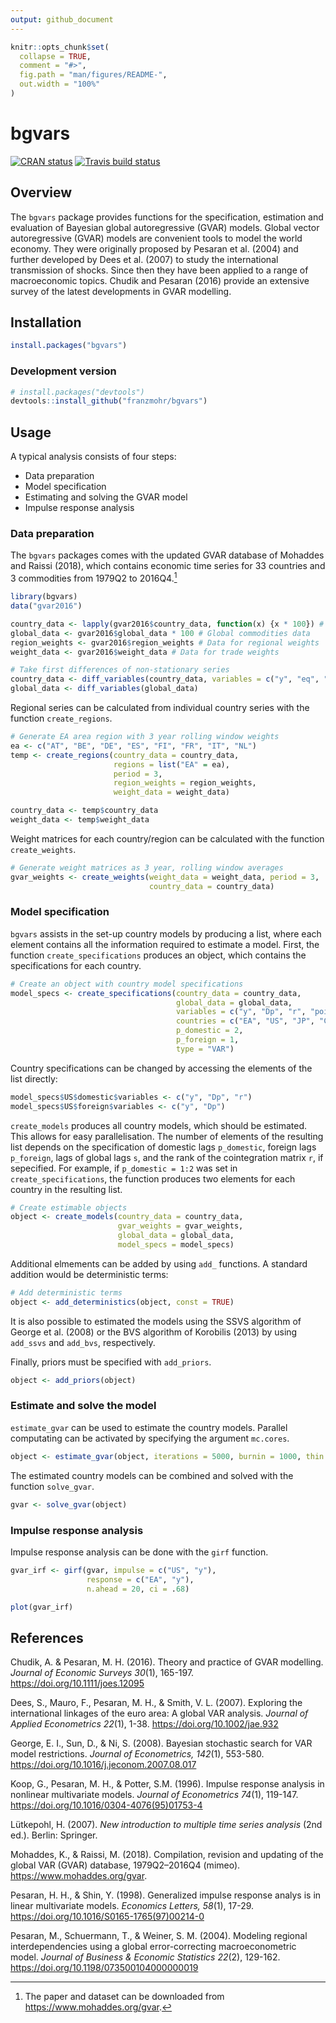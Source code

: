 ```yaml
---
output: github_document
---
```


<!-- README.md is generated from README.Rmd. Please edit that file -->

```r
knitr::opts_chunk$set(
  collapse = TRUE,
  comment = "#>",
  fig.path = "man/figures/README-",
  out.width = "100%"
)
```

# bgvars

[![CRAN status](https://www.r-pkg.org/badges/version/bgvars)](https://cran.r-project.org/package=bgvars)
[![Travis build status](https://travis-ci.org/franzmohr/bgvars.svg?branch=master)](https://travis-ci.org/franzmohr/bgvars)

## Overview

The `bgvars` package provides functions for the specification, estimation and evaluation of Bayesian global autoregressive (GVAR) models. Global vector autoregressive (GVAR) models are convenient tools to model the world economy. They were originally proposed by Pesaran et al. (2004) and further developed by Dees et al. (2007) to study the international transmission of shocks. Since then they have been applied to a range of macroeconomic topics. Chudik and Pesaran (2016) provide an extensive survey of the latest developments in GVAR modelling.

## Installation

```r
install.packages("bgvars")
```

### Development version

```r
# install.packages("devtools")
devtools::install_github("franzmohr/bgvars")
```

## Usage

A typical analysis consists of four steps:

* Data preparation
* Model specification
* Estimating and solving the GVAR model
* Impulse response analysis

### Data preparation

The `bgvars` packages comes with the updated GVAR database of Mohaddes and Raissi (2018), which contains economic time series for 33 countries and 3 commodities from 1979Q2 to 2016Q4.[^gvar2016]

```r
library(bgvars)
data("gvar2016")

country_data <- lapply(gvar2016$country_data, function(x) {x * 100}) # Country series
global_data <- gvar2016$global_data * 100 # Global commodities data
region_weights <- gvar2016$region_weights # Data for regional weights
weight_data <- gvar2016$weight_data # Data for trade weights

# Take first differences of non-stationary series  
country_data <- diff_variables(country_data, variables = c("y", "eq", "ep"))
global_data <- diff_variables(global_data)
```

Regional series can be calculated from individual country series with the function `create_regions`.

```r
# Generate EA area region with 3 year rolling window weights
ea <- c("AT", "BE", "DE", "ES", "FI", "FR", "IT", "NL")
temp <- create_regions(country_data = country_data,
                       regions = list("EA" = ea),
                       period = 3,
                       region_weights = region_weights,
                       weight_data = weight_data)

country_data <- temp$country_data
weight_data <- temp$weight_data
```

Weight matrices for each country/region can be calculated with the function `create_weights`.

```r
# Generate weight matrices as 3 year, rolling window averages
gvar_weights <- create_weights(weight_data = weight_data, period = 3,
                               country_data = country_data)

```

### Model specification

`bgvars` assists in the set-up country models by producing a list, where each element contains all the information required to estimate a model. First, the function `create_specifications` produces an object, which contains the specifications for each country.

```r
# Create an object with country model specifications
model_specs <- create_specifications(country_data = country_data,
                                     global_data = global_data,
                                     variables = c("y", "Dp", "r", "poil"),
                                     countries = c("EA", "US", "JP", "CA", "GB", "CN"),
                                     p_domestic = 2,
                                     p_foreign = 1,
                                     type = "VAR")
```

Country specifications can be changed by accessing the elements of the list directly:

```r
model_specs$US$domestic$variables <- c("y", "Dp", "r")
model_specs$US$foreign$variables <- c("y", "Dp")
```

`create_models` produces all country models, which should be estimated. This allows for easy parallelisation. The number of elements of the resulting list depends on the specification of domestic lags `p_domestic`, foreign lags `p_foreign`, lags of global lags `s`, and the rank of the cointegration matrix `r`, if sepecified. For example, if `p_domestic = 1:2` was set in `create_specifications`, the function produces two elements for each country in the resulting list.

```r
# Create estimable objects
object <- create_models(country_data = country_data,
                        gvar_weights = gvar_weights,
                        global_data = global_data,
                        model_specs = model_specs)
```

Additional elmements can be added by using `add_` functions. A standard addition would be deterministic terms:

```r
# Add deterministic terms
object <- add_deterministics(object, const = TRUE)
```

It is also possible to estimated the models using the SSVS algorithm of George et al. (2008) or the BVS algorithm of Korobilis (2013) by using `add_ssvs` and `add_bvs`, respectively.


Finally, priors must be specified with `add_priors`.

```r
object <- add_priors(object)
```


### Estimate and solve the model

`estimate_gvar` can be used to estimate the country models. Parallel computating can be activated by specifying the argument `mc.cores`.

```r
object <- estimate_gvar(object, iterations = 5000, burnin = 1000, thin = 5)
```

The estimated country models can be combined and solved with the function `solve_gvar`.

```r
gvar <- solve_gvar(object)
```

### Impulse response analysis

Impulse response analysis can be done with the `girf` function.

```r
gvar_irf <- girf(gvar, impulse = c("US", "y"),
                 response = c("EA", "y"),
                 n.ahead = 20, ci = .68)

plot(gvar_irf)
```


## References

Chudik, A. & Pesaran, M. H. (2016). Theory and practice of GVAR modelling. *Journal of Economic Surveys 30*(1), 165-197. <https://doi.org/10.1111/joes.12095>

Dees, S., Mauro, F., Pesaran, M. H., & Smith, V. L. (2007). Exploring the international linkages of the euro area: A global VAR analysis. *Journal of Applied Econometrics 22*(1), 1-38. <https://doi.org/10.1002/jae.932>

George, E. I., Sun, D., & Ni, S. (2008). Bayesian stochastic search for VAR model restrictions. *Journal of Econometrics, 142*(1), 553-580. <https://doi.org/10.1016/j.jeconom.2007.08.017>

Koop, G., Pesaran, M. H., & Potter, S.M. (1996). Impulse response analysis in nonlinear multivariate models. *Journal of Econometrics 74*(1), 119-147. <https://doi.org/10.1016/0304-4076(95)01753-4>

Lütkepohl, H. (2007). *New introduction to multiple time series analysis* (2nd ed.). Berlin: Springer.

Mohaddes, K., & Raissi, M. (2018). Compilation, revision and updating of the global VAR (GVAR) database, 1979Q2--2016Q4 (mimeo). <https://www.mohaddes.org/gvar>.

Pesaran, H. H., & Shin, Y. (1998). Generalized impulse response analys is in linear multivariate models. *Economics Letters, 58*(1), 17-29. <https://doi.org/10.1016/S0165-1765(97)00214-0>

Pesaran, M., Schuermann, T., & Weiner, S. M. (2004). Modeling regional interdependencies using a global error-correcting macroeconometric model. *Journal of Business & Economic Statistics 22*(2), 129-162. <https://doi.org/10.1198/073500104000000019>

[^gvar2016]: The paper and dataset can be downloaded from <https://www.mohaddes.org/gvar>.
